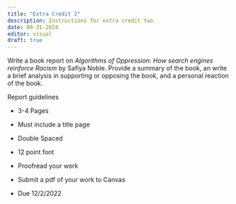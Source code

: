```yaml
---
title: "Extra Credit 2"
description: Instructions for extra credit two.
date: 08-31-2024
editor: visual
draft: true
---
```


Write a book report on *Algorithms of Oppression: How search engines reinforce Racism* by Safiya Noble. Provide a summary of the book, an write a brief analysis in supporting or opposing the book, and a personal reaction of the book.

Report guidelines

-   3-4 Pages

-   Must include a title page

-   Double Spaced

-   12 point font

-   Proofread your work

-   Submit a pdf of your work to Canvas

-   Due 12/2/2022
